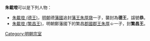 '''朱載墱'''可以是下列人物：
* [[朱載墱_(德王)|朱載墱 (德王)]]，[[明朝|明朝]]德[[藩國|藩國]]追封[[藩王|藩王]][[朱厚燉|朱厚燉]]一子，襲封為'''德王'''，諡號'''恭'''。
* [[朱載墱_(繁昌王)|朱載墱 (繁昌王)]]，明朝鄭藩國下的繁昌[[郡國|郡國]][[郡王|郡王]][[繁昌端順王|朱厚]][[File:火火火ㄇ呆缺字.svg|14px]]一子，封'''繁昌王'''。
{{disambig|Cat=三字朱姓人名消歧义}}
[[Category:明朝宗室|Category:明朝宗室]]
